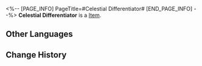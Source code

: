 <%-- [PAGE_INFO]
PageTitle=#Celestial Differentiator#
[END_PAGE_INFO] --%>
{{Item Infobox
|id          = 83052
|image       = Item Celestial Differentiator.png
|type        = 
|invCategory = 
|rarity      = 3
|effect      = 
|description = 
}}
'''Celestial Differentiator''' is a [[Item]].

==Other Languages==
{{Other Languages
|en   = Celestial Differentiator
|zhs  = 星体差分机
|zht  = 星體差分機
|ja   = 天体階差機関
|ko   = 천체 차분기관
|es   = Diferenciador celestial
|fr   = Différenciateur céleste
|ru   = Небесный дифференциатор
|th   = Celestial Differentiator
|vi   = Máy Sai Lệch Hành Tinh
|de   = Himmlischer Differenziator
|id   = Celestial Differentiator
|pt   = Diferenciador Celestial
}}

==Change History==
{{Change History|1.0}}